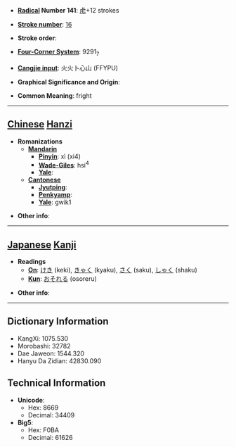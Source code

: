 * '''[[Wiktionary:Chinese radical index| Radical]] Number 141''': [[Wiktionary:Chinese radical index 虍|虍]]+12 strokes

* '''[[Wiktionary:Chinese total strokes index|Stroke number]]''': [[Wiktionary:Chinese total strokes index 16|16]]

* '''Stroke order''': 

* '''[[Wiktionary:Chinese four corner index|Four-Corner System]]''': 9291<sub>7</sub>

* '''[[Wiktionary:Chinese Cangjie index|Cangjie input]]''': 火火卜心山 (FFYPU)

* '''Graphical Significance and Origin''': 

* '''Common Meaning''': fright

----

== [[Chinese]] [[Hanzi]] ==

* '''Romanizations'''
** '''[[Mandarin]]'''
*** '''[[Pinyin]]''': xì (xi4)
*** '''[[Wade-Giles]]''': hsi<sup>4</sup>
*** '''[[Yale]]''': 
** '''[[Cantonese]]'''
*** '''[[Jyutping]]''':
*** '''[[Penkyamp]]''': 
*** '''[[Yale]]''': gwik1

* '''Other info''': 

----

== [[Japanese]] [[Kanji]] ==

* '''Readings'''
** '''[[On]]''': [[けき]] (keki), [[きゃく]] (kyaku), [[さく]] (saku), [[しゃく]] (shaku)
** '''[[Kun]]''': [[おそれる]] (osoreru)

* '''Other info''':  

----

== Dictionary Information ==

* KangXi: 1075.530
* Morobashi: 32782
* Dae Jaweon: 1544.320
* Hanyu Da Zidian: 42830.090

== Technical Information ==

* '''Unicode''':
** Hex: 8669
** Decimal: 34409
* '''Big5''':
** Hex: F0BA
** Decimal: 61626